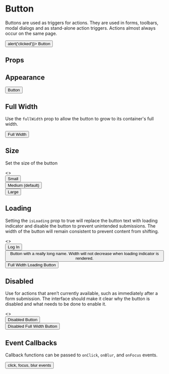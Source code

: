 
<Meta
  title="Components/Button"
  component={Button}
  decorators={[withA11y]}
/>

# Button

Buttons are used as triggers for actions.
They are used in forms, toolbars, modal dialogs and as stand-alone action triggers.
Actions almost always occur on the same page.

<Preview isExpanded>
  <Button onClick={() => alert('clicked')}>
    Button
  </Button>
</Preview>

## Props
<Props of={Button} />

## Appearance

<Preview>
  <Story name="Button">
     <Button>
      Button
    </Button>
  </Story>
</Preview>

## Full Width

Use the `fullWidth` prop to allow the button to grow to its container's full width.

<Preview>
  <Story name="Full Width">
    <Button fullWidth>
      Full Width
    </Button>
  </Story>
</Preview>

## Size

Set the size of the button

<Preview>
  <Story name="Size">
    <>
    <div style={{ marginBottom: '1rem'}}>
      <Button size="sm">
        Small
      </Button>
    </div>
    <div style={{ marginBottom: '1rem'}}>
      <Button>
        Medium (default)
      </Button>
    </div>
    <div>
      <Button size="lg">
        Large
      </Button>
    </div>
    </>
  </Story>
</Preview>

## Loading

Setting the `isLoading` prop to true will replace the button text with loading indicator and disable the button to prevent unintended submissions.
The width of the button will remain consistent to prevent content from shifting.

<Preview>
  <Story name="Loading">
    <>
      <div style={{ marginBottom: '1rem' }}>
        <Button isLoading>
          Log  In
        </Button>
      </div>
      <div style={{ marginBottom: '1rem' }}>
        <Button isLoading>
          Button with a really long name. Width will not decrease when loading indicator is rendered.
        </Button>
      </div>
      <div style={{ marginBottom: '1rem' }}>
        <Button fullWidth isLoading>
          Full Width Loading Button
        </Button>
      </div>
    </>
  </Story>
</Preview>

## Disabled

Use for actions that aren’t currently available, such as immediately after a form submission.
The interface should make it clear why the button is disabled and what needs to be done to enable it.

<Preview>
  <Story name="Disabled">
    <>
    <div style={{ marginBottom: '1rem' }}>
      <Button isDisabled>
        Disabled Button
      </Button>
    </div>
    <div style={{ marginBottom: '1rem' }}>
      <Button fullWidth isDisabled>
        Disabled Full Width Button
      </Button>
    </div>
    </>
  </Story>
</Preview>

## Event Callbacks

Callback functions can be passed to `onClick`, `onBlur`, and `onFocus` events.

<Preview>
  <Story name="Event Callbacks">
    <Button
      onBlur={action('blur')}
      onClick={action('click')}
      onFocus={action('focus')}
    >
      click, focus, blur events
    </Button>
  </Story>
</Preview>
